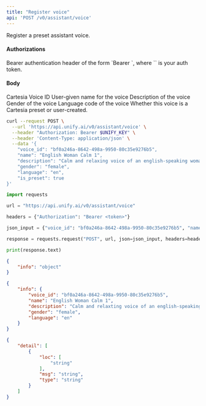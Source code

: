```yaml
---
title: "Register voice"
api: 'POST /v0/assistant/voice'
---
```

Register a preset assistant voice.

#### Authorizations

<ParamField header="Authorization" type="string" required="true">
  Bearer authentication header of the form `Bearer <token>`, where `<token>` is your auth token.
</ParamField>

#### Body

<ParamField body="voice_id" type="string" required="true">
Cartesia Voice ID
</ParamField>

<ParamField body="name" type="string" required="true">
User-given name for the voice
</ParamField>

<ParamField body="description" type="string" required="true">
Description of the voice
</ParamField>

<ParamField body="gender" type="string" required="true">
Gender of the voice
</ParamField>

<ParamField body="language" type="string" required="true">
Language code of the voice
</ParamField>

<ParamField body="is_preset" type="boolean | null"  default="false">
Whether this voice is a Cartesia preset or user-created.
</ParamField>

<RequestExample>

```bash cURL
curl --request POST \
  --url 'https://api.unify.ai/v0/assistant/voice' \
  --header "Authorization: Bearer $UNIFY_KEY" \
  --header 'Content-Type: application/json' \
  --data '{
    "voice_id": "bf0a246a-8642-498a-9950-80c35e9276b5",
    "name": "English Woman Calm 1",
    "description": "Calm and relaxing voice of an english-speaking woman",
    "gender": "female",
    "language": "en",
    "is_preset": true
}'
```

```python Python
import requests

url = "https://api.unify.ai/v0/assistant/voice"

headers = {"Authorization": "Bearer <token>"}

json_input = {"voice_id": "bf0a246a-8642-498a-9950-80c35e9276b5", "name": "English Woman Calm 1", "description": "Calm and relaxing voice of an english-speaking woman", "gender": "female", "language": "en", "is_preset": True}

response = requests.request("POST", url, json=json_input, headers=headers)

print(response.text)
```

</RequestExample>
<ResponseExample>

```json 201
{
    "info": "object"
}
```

```json 200
{
    "info": {
        "voice_id": "bf0a246a-8642-498a-9950-80c35e9276b5",
        "name": "English Woman Calm 1",
        "description": "Calm and relaxting voice of an english-speaking woman",
        "gender": "female",
        "language": "en"
    }
}
```

```json 422
{
    "detail": [
        {
            "loc": [
                "string"
            ],
            "msg": "string",
            "type": "string"
        }
    ]
}
```

</ResponseExample>
